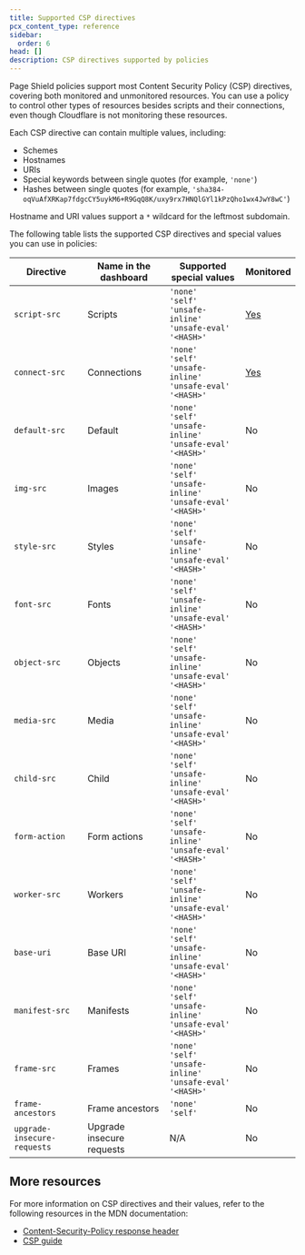 ```yaml
---
title: Supported CSP directives
pcx_content_type: reference
sidebar:
  order: 6
head: []
description: CSP directives supported by policies
---
```



Page Shield policies support most <GlossaryTooltip term="content security policy (CSP)">Content Security Policy (CSP)</GlossaryTooltip> directives, covering both monitored and unmonitored resources. You can use a policy to control other types of resources besides scripts and their connections, even though Cloudflare is not monitoring these resources.

Each CSP directive can contain multiple values, including:

- Schemes
- Hostnames
- URIs
- Special keywords between single quotes (for example, `'none'`)
- Hashes between single quotes (for example, `'sha384-oqVuAfXRKap7fdgcCY5uykM6+R9GqQ8K/uxy9rx7HNQlGYl1kPzQho1wx4JwY8wC'`)

Hostname and URI values support a `*` wildcard for the leftmost subdomain.

The following table lists the supported CSP directives and special values you can use in policies:

| Directive                   | Name in the dashboard     | Supported special values                                                       | Monitored                                                  |
| --------------------------- | ------------------------- | ------------------------------------------------------------------------------ | ---------------------------------------------------------- |
| `script-src`                | Scripts                   | `'none'`<br/>`'self'`<br/>`'unsafe-inline'`<br/>`'unsafe-eval'`<br/>`'<HASH>'` | [Yes](/page-shield/detection/monitor-connections-scripts/) |
| `connect-src`               | Connections               | `'none'`<br/>`'self'`<br/>`'unsafe-inline'`<br/>`'unsafe-eval'`<br/>`'<HASH>'` | [Yes](/page-shield/detection/monitor-connections-scripts/) |
| `default-src`               | Default                   | `'none'`<br/>`'self'`<br/>`'unsafe-inline'`<br/>`'unsafe-eval'`<br/>`'<HASH>'` | No                                                         |
| `img-src`                   | Images                    | `'none'`<br/>`'self'`<br/>`'unsafe-inline'`<br/>`'unsafe-eval'`<br/>`'<HASH>'` | No                                                         |
| `style-src`                 | Styles                    | `'none'`<br/>`'self'`<br/>`'unsafe-inline'`<br/>`'unsafe-eval'`<br/>`'<HASH>'` | No                                                         |
| `font-src`                  | Fonts                     | `'none'`<br/>`'self'`<br/>`'unsafe-inline'`<br/>`'unsafe-eval'`<br/>`'<HASH>'` | No                                                         |
| `object-src`                | Objects                   | `'none'`<br/>`'self'`<br/>`'unsafe-inline'`<br/>`'unsafe-eval'`<br/>`'<HASH>'` | No                                                         |
| `media-src`                 | Media                     | `'none'`<br/>`'self'`<br/>`'unsafe-inline'`<br/>`'unsafe-eval'`<br/>`'<HASH>'` | No                                                         |
| `child-src`                 | Child                     | `'none'`<br/>`'self'`<br/>`'unsafe-inline'`<br/>`'unsafe-eval'`<br/>`'<HASH>'` | No                                                         |
| `form-action`               | Form actions              | `'none'`<br/>`'self'`<br/>`'unsafe-inline'`<br/>`'unsafe-eval'`<br/>`'<HASH>'` | No                                                         |
| `worker-src`                | Workers                   | `'none'`<br/>`'self'`<br/>`'unsafe-inline'`<br/>`'unsafe-eval'`<br/>`'<HASH>'` | No                                                         |
| `base-uri`                  | Base URI                  | `'none'`<br/>`'self'`<br/>`'unsafe-inline'`<br/>`'unsafe-eval'`<br/>`'<HASH>'` | No                                                         |
| `manifest-src`              | Manifests                 | `'none'`<br/>`'self'`<br/>`'unsafe-inline'`<br/>`'unsafe-eval'`<br/>`'<HASH>'` | No                                                         |
| `frame-src`                 | Frames                    | `'none'`<br/>`'self'`<br/>`'unsafe-inline'`<br/>`'unsafe-eval'`<br/>`'<HASH>'` | No                                                         |
| `frame-ancestors`           | Frame ancestors           | `'none'`<br/>`'self'`                                                          | No                                                         |
| `upgrade-insecure-requests` | Upgrade insecure requests | N/A                                                                            | No                                                         |

## More resources

For more information on CSP directives and their values, refer to the following resources in the MDN documentation:

- [Content-Security-Policy response header](https://developer.mozilla.org/en-US/docs/Web/HTTP/Reference/Headers/Content-Security-Policy)
- [CSP guide](https://developer.mozilla.org/en-US/docs/Web/HTTP/Guides/CSP)
